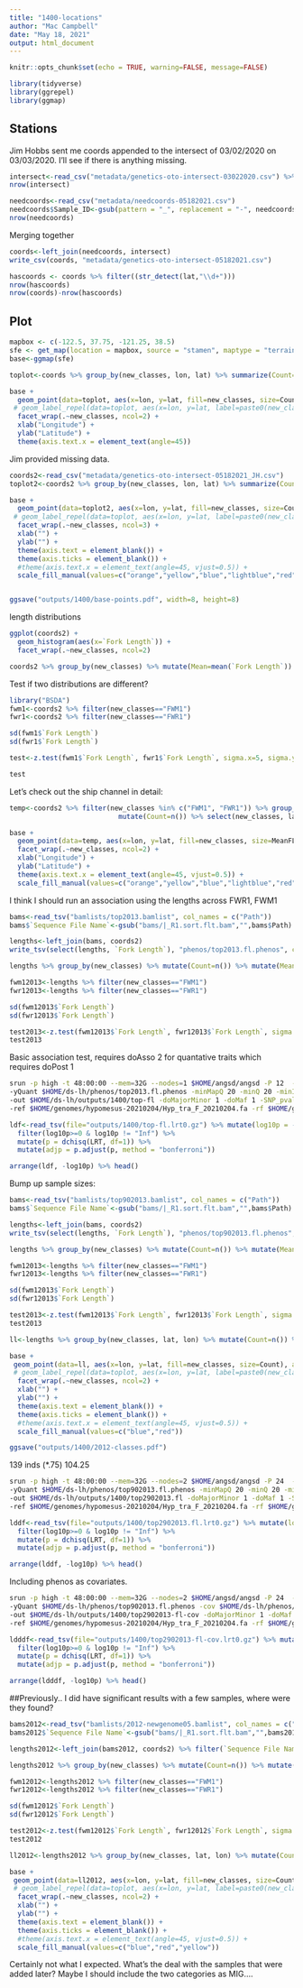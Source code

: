 ```yaml
---
title: "1400-locations"
author: "Mac Campbell"
date: "May 18, 2021"
output: html_document
---
```


```r
knitr::opts_chunk$set(echo = TRUE, warning=FALSE, message=FALSE)
```

```r
library(tidyverse)
library(ggrepel)
library(ggmap)
```

## Stations
Jim Hobbs sent me coords appended to the intersect of 03/02/2020 on 03/03/2020. I'll see if there is anything missing.
```r
intersect<-read_csv("metadata/genetics-oto-intersect-03022020.csv") %>% select(Sample_ID, station, lat, lon)
nrow(intersect)

needcoords<-read_csv("metadata/needcoords-05182021.csv")
needcoords$Sample_ID<-gsub(pattern = "_", replacement = "-", needcoords$Sample_ID)
nrow(needcoords)
```

Merging together
```r
coords<-left_join(needcoords, intersect)
write_csv(coords, "metadata/genetics-oto-intersect-05182021.csv")
```


```r
hascoords <- coords %>% filter((str_detect(lat,"\\d+")))
nrow(hascoords)
nrow(coords)-nrow(hascoords)

```

## Plot
```r
mapbox <- c(-122.5, 37.75, -121.25, 38.5)
sfe <- get_map(location = mapbox, source = "stamen", maptype = "terrain", zoom = 9)
base<-ggmap(sfe)
```

```r
toplot<-coords %>% group_by(new_classes, lon, lat) %>% summarize(Count=n()) %>% select(new_classes, lon, lat, Count) %>% unique()

base +
  geom_point(data=toplot, aes(x=lon, y=lat, fill=new_classes, size=Count), alpha=0.75, pch=21) +
 # geom_label_repel(data=toplot, aes(x=lon, y=lat, label=paste0(new_classes, "-", Count))) +
  facet_wrap(.~new_classes, ncol=2) +
  xlab("Longitude") +
  ylab("Latitude") +
  theme(axis.text.x = element_text(angle=45))

```

Jim provided missing data.

```r
coords2<-read_csv("metadata/genetics-oto-intersect-05182021_JH.csv")
toplot2<-coords2 %>% group_by(new_classes, lon, lat) %>% summarize(Count=n()) %>% select(new_classes, lon, lat, Count) %>% unique()

base +
  geom_point(data=toplot2, aes(x=lon, y=lat, fill=new_classes, size=Count), alpha=0.75, pch=21) +
 # geom_label_repel(data=toplot, aes(x=lon, y=lat, label=paste0(new_classes, "-", Count))) +
  facet_wrap(.~new_classes, ncol=3) +
  xlab("") +
  ylab("") +
  theme(axis.text = element_blank()) +
  theme(axis.ticks = element_blank()) +
  #theme(axis.text.x = element_text(angle=45, vjust=0.5)) +
  scale_fill_manual(values=c("orange","yellow","blue","lightblue","red"))


ggsave("outputs/1400/base-points.pdf", width=8, height=8)

```

length distributions

```r
ggplot(coords2) +
  geom_histogram(aes(x=`Fork Length`)) +
  facet_wrap(.~new_classes, ncol=2) 
```

```r
coords2 %>% group_by(new_classes) %>% mutate(Mean=mean(`Fork Length`)) %>% mutate(Count=n()) %>% select(new_classes, Mean, Count) %>% unique()
```

Test if two distributions are different?

```r
library("BSDA")
fwm1<-coords2 %>% filter(new_classes=="FWM1")
fwr1<-coords2 %>% filter(new_classes=="FWR1")

sd(fwm1$`Fork Length`)
sd(fwr1$`Fork Length`)
```
```r
test<-z.test(fwm1$`Fork Length`, fwr1$`Fork Length`, sigma.x=5, sigma.y=4)
```

```r
test
```


Let's check out the ship channel in detail:

```r
temp<-coords2 %>% filter(new_classes %in% c("FWM1", "FWR1")) %>% group_by(lat, lon, new_classes) %>% mutate(MeanFL = mean(`Fork Length`)) %>%
                           mutate(Count=n()) %>% select(new_classes, lat, lon, MeanFL, Count) %>% unique()
```

```r
base +
  geom_point(data=temp, aes(x=lon, y=lat, fill=new_classes, size=MeanFL), alpha=0.75) +
  facet_wrap(.~new_classes, ncol=2) +
  xlab("Longitude") +
  ylab("Latitude") +
  theme(axis.text.x = element_text(angle=45, vjust=0.5)) +
  scale_fill_manual(values=c("orange","yellow","blue","lightblue","red"))
```


I think I should run an association using the lengths across FWR1, FWM1
```r

bams<-read_tsv("bamlists/top2013.bamlist", col_names = c("Path"))
bams$`Sequence File Name`<-gsub("bams/|_R1.sort.flt.bam","",bams$Path)

lengths<-left_join(bams, coords2)
write_tsv(select(lengths, `Fork Length`), "phenos/top2013.fl.phenos", col_names = FALSE)

lengths %>% group_by(new_classes) %>% mutate(Count=n()) %>% mutate(MeanFL=mean(`Fork Length`)) %>% select(new_classes, Count, MeanFL) %>% unique()

fwm12013<-lengths %>% filter(new_classes=="FWM1")
fwr12013<-lengths %>% filter(new_classes=="FWR1")

sd(fwm12013$`Fork Length`)
sd(fwr12013$`Fork Length`)

test2013<-z.test(fwm12013$`Fork Length`, fwr12013$`Fork Length`, sigma.x=4, sigma.y=4)
test2013
```


Basic association test, requires doAsso 2 for quantative traits which requires doPost 1
```sh
srun -p high -t 48:00:00 --mem=32G --nodes=1 $HOME/angsd/angsd -P 12  -bam $HOME/ds-lh/bamlists/top2013.bamlist \
-yQuant $HOME/ds-lh/phenos/top2013.fl.phenos -minMapQ 20 -minQ 20 -minInd 51 -doAsso 2 -doPost 1 -GL 1 \
-out $HOME/ds-lh/outputs/1400/top-fl -doMajorMinor 1 -doMaf 1 -SNP_pval 1e-6 \
-ref $HOME/genomes/hypomesus-20210204/Hyp_tra_F_20210204.fa -rf $HOME/genomes/hypomesus-20210204/large-contigs.txt> outputs/1400/top-fl.out 2> outputs/1400/top-fl.err &
```

```r
ldf<-read_tsv(file="outputs/1400/top-fl.lrt0.gz") %>% mutate(log10p = -log10(dchisq(LRT, df = 1))) %>%
  filter(log10p>=0 & log10p != "Inf") %>%
  mutate(p = dchisq(LRT, df=1)) %>%
  mutate(adjp = p.adjust(p, method = "bonferroni"))

arrange(ldf, -log10p) %>% head()
```

Bump up sample sizes:
```r
bams<-read_tsv("bamlists/top902013.bamlist", col_names = c("Path"))
bams$`Sequence File Name`<-gsub("bams/|_R1.sort.flt.bam","",bams$Path)

lengths<-left_join(bams, coords2)
write_tsv(select(lengths, `Fork Length`), "phenos/top902013.fl.phenos", col_names = FALSE)

lengths %>% group_by(new_classes) %>% mutate(Count=n()) %>% mutate(MeanFL=mean(`Fork Length`)) %>% select(new_classes, Count, MeanFL) %>% unique()

fwm12013<-lengths %>% filter(new_classes=="FWM1")
fwr12013<-lengths %>% filter(new_classes=="FWR1")

sd(fwm12013$`Fork Length`)
sd(fwr12013$`Fork Length`)

test2013<-z.test(fwm12013$`Fork Length`, fwr12013$`Fork Length`, sigma.x=4.5, sigma.y=4.1)
test2013
```

```r

ll<-lengths %>% group_by(new_classes, lat, lon) %>% mutate(Count=n()) %>% mutate(MeanFL=mean(`Fork Length`)) %>% select(new_classes, Count, MeanFL, lat, lon) %>% unique()

base +
 geom_point(data=ll, aes(x=lon, y=lat, fill=new_classes, size=Count), alpha=0.75, pch=21) +
 # geom_label_repel(data=toplot, aes(x=lon, y=lat, label=paste0(new_classes, "-", Count))) +
  facet_wrap(.~new_classes, ncol=2) +
  xlab("") +
  ylab("") +
  theme(axis.text = element_blank()) +
  theme(axis.ticks = element_blank()) +
  #theme(axis.text.x = element_text(angle=45, vjust=0.5)) +
  scale_fill_manual(values=c("blue","red"))

ggsave("outputs/1400/2012-classes.pdf")
```

139 inds (*.75) 104.25    
```sh
srun -p high -t 48:00:00 --mem=32G --nodes=2 $HOME/angsd/angsd -P 24  -bam $HOME/ds-lh/bamlists/top902013.bamlist \
-yQuant $HOME/ds-lh/phenos/top902013.fl.phenos -minMapQ 20 -minQ 20 -minInd 105 -doAsso 2 -doPost 1 -GL 1 \
-out $HOME/ds-lh/outputs/1400/top2902013.fl -doMajorMinor 1 -doMaf 1 -SNP_pval 1e-6 \
-ref $HOME/genomes/hypomesus-20210204/Hyp_tra_F_20210204.fa -rf $HOME/genomes/hypomesus-20210204/large-contigs.txt > outputs/1400/top2902013.out 2> outputs/1400/top2902013.err &
````

```r
lddf<-read_tsv(file="outputs/1400/top2902013.fl.lrt0.gz") %>% mutate(log10p = -log10(dchisq(LRT, df = 1))) %>%
  filter(log10p>=0 & log10p != "Inf") %>%
  mutate(p = dchisq(LRT, df=1)) %>%
  mutate(adjp = p.adjust(p, method = "bonferroni"))

arrange(lddf, -log10p) %>% head()
```
Including phenos as covariates.

```sh
srun -p high -t 48:00:00 --mem=32G --nodes=2 $HOME/angsd/angsd -P 24  -bam $HOME/ds-lh/bamlists/top902013.bamlist \
-yQuant $HOME/ds-lh/phenos/top902013.fl.phenos -cov $HOME/ds-lh/phenos/top902013.phenos -minMapQ 20 -minQ 20 -minInd 105 -doAsso 2 -doPost 1 -GL 1 \
-out $HOME/ds-lh/outputs/1400/top2902013-fl-cov -doMajorMinor 1 -doMaf 1 -SNP_pval 1e-6 \
-ref $HOME/genomes/hypomesus-20210204/Hyp_tra_F_20210204.fa -rf $HOME/genomes/hypomesus-20210204/large-contigs.txt > outputs/1400/top2902013-cov.out 2> outputs/1400/top2902013-cov.err &
````

```r
ldddf<-read_tsv(file="outputs/1400/top2902013-fl-cov.lrt0.gz") %>% mutate(log10p = -log10(dchisq(LRT, df = 1))) %>%
  filter(log10p>=0 & log10p != "Inf") %>%
  mutate(p = dchisq(LRT, df=1)) %>%
  mutate(adjp = p.adjust(p, method = "bonferroni"))

arrange(ldddf, -log10p) %>% head()
```

##Previously..
I did have significant results with a few samples, where were they found?

```r

bams2012<-read_tsv("bamlists/2012-newgenome05.bamlist", col_names = c("Path"))
bams2012$`Sequence File Name`<-gsub("bams/|_R1.sort.flt.bam","",bams2012$Path)

lengths2012<-left_join(bams2012, coords2) %>% filter(`Sequence File Name` != "Ht20-17_2012_A03")

lengths2012 %>% group_by(new_classes) %>% mutate(Count=n()) %>% mutate(MeanFL=mean(`Fork Length`)) %>% select(new_classes, Count, MeanFL) %>% unique()

fwm12012<-lengths2012 %>% filter(new_classes=="FWM1")
fwr12012<-lengths2012 %>% filter(new_classes=="FWR1")

sd(fwm12012$`Fork Length`)
sd(fwr12012$`Fork Length`)

test2012<-z.test(fwm12012$`Fork Length`, fwr12012$`Fork Length`, sigma.x=3.6, sigma.y=3.3)
test2012
```

```r
ll2012<-lengths2012 %>% group_by(new_classes, lat, lon) %>% mutate(Count=n()) %>% mutate(MeanFL=mean(`Fork Length`)) %>% select(new_classes, Count, MeanFL, lat, lon) %>% unique()

base +
 geom_point(data=ll2012, aes(x=lon, y=lat, fill=new_classes, size=Count), alpha=0.75, pch=21) +
 # geom_label_repel(data=toplot, aes(x=lon, y=lat, label=paste0(new_classes, "-", Count))) +
  facet_wrap(.~new_classes, ncol=2) +
  xlab("") +
  ylab("") +
  theme(axis.text = element_blank()) +
  theme(axis.ticks = element_blank()) +
  #theme(axis.text.x = element_text(angle=45, vjust=0.5)) +
  scale_fill_manual(values=c("blue","red","yellow"))

```

Certainly not what I expected. What's the deal with the samples that were added later? Maybe I should include the two categories as MIG....

